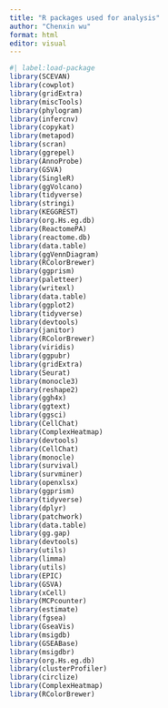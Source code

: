 ```yaml
---
title: "R packages used for analysis"
author: "Chenxin wu"
format: html
editor: visual
---
```


```r
#| label:load-package
library(SCEVAN)
library(cowplot)
library(gridExtra)
library(miscTools)
library(phylogram)
library(infercnv)
library(copykat)
library(metapod)
library(scran)
library(ggrepel)
library(AnnoProbe)
library(GSVA)
library(SingleR)
library(ggVolcano)
library(tidyverse)
library(stringi)
library(KEGGREST)
library(org.Hs.eg.db)
library(ReactomePA)
library(reactome.db)
library(data.table)
library(ggVennDiagram)
library(RColorBrewer)
library(ggprism)
library(paletteer)
library(writexl)  
library(data.table)
library(ggplot2)
library(tidyverse)
library(devtools)
library(janitor)
library(RColorBrewer)
library(viridis)
library(ggpubr)
library(gridExtra)
library(Seurat)
library(monocle3)
library(reshape2)
library(ggh4x)
library(ggtext)
library(ggsci)
library(CellChat)
library(ComplexHeatmap)
library(devtools)
library(CellChat)
library(monocle)
library(survival)
library(survminer)
library(openxlsx)
library(ggprism)
library(tidyverse)
library(dplyr)
library(patchwork)
library(data.table)
library(gg.gap)
library(devtools)
library(utils)
library(limma)
library(utils)
library(EPIC)
library(GSVA)
library(xCell)
library(MCPcounter)
library(estimate)
library(fgsea)
library(GseaVis)
library(msigdb)   
library(GSEABase)
library(msigdbr)
library(org.Hs.eg.db)
library(clusterProfiler)
library(circlize)
library(ComplexHeatmap)
library(RColorBrewer)
```
